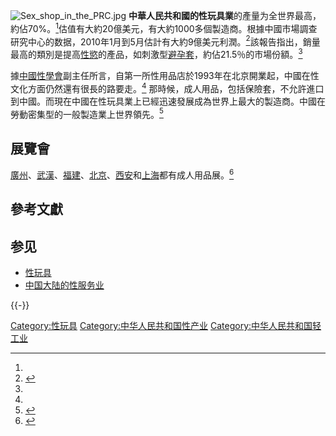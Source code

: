 {{update|time=2018-05-24T00:59:41+00:00}}
{{Expand |time=2011-05-09T16:03:10+00:00 }}
[[File:Sex_shop_in_the_PRC.jpg|thumb]]
'''中華人民共和國的性玩具業'''的產量为全世界最高，約佔70%。<ref name="China biggest sex toy" />估值有大約20億美元，有大約1000多個製造商。根據中國市場調查研究中心的数据，2010年1月到5月估計有大約9億美元利潤。<ref name="China biggest sex toy">{{cite web |url=http://www.asiaone.com/News/Latest+News/Asia/Story/A1Story20100711-226332.html |title=China is world's biggest sex toy producer |publisher=[[AsiaOne|Asiaone.com]] |date=2010-07-11 |accessdate=2011-01-10 |archive-date=2020-11-21 |archive-url=https://web.archive.org/web/20201121180031/https://www.asiaone.com/News/Latest+News/Asia/Story/A1Story20100711-226332.html |dead-url=no }}</ref>該報告指出，銷量最高的類別是提高[[性慾|性慾]]的產品，如刺激型[[避孕套|避孕套]]，約佔21.5％的市場份額。<ref name="China biggest sex toy" />

據[[中國性學會|中國性學會]]副主任所言，自第一所性用品店於1993年在北京開業起，中國在性文化方面仍然還有很長的路要走。<ref name="China biggest sex toy" /> 那時候，成人用品，包括保險套，不允許進口到中國。而現在中國在性玩具業上已經迅速發展成為世界上最大的製造商。中國在勞動密集型的一般製造業上世界領先。<ref name="China emerges">{{cite web |url=http://www.ndtv.com/article/world/china-emerges-as-top-exporter-of-sex-toys-report-36709 |title=China emerges as top exporter of sex toys: Report |publisher=[[NDTV|ndtv.com]] |date=2010-07-10 |accessdate=2011-01-10 |archive-date=2013-10-16 |archive-url=https://web.archive.org/web/20131016064615/http://www.ndtv.com/article/world/china-emerges-as-top-exporter-of-sex-toys-report-36709 |dead-url=no }}</ref>

==展覽會==
[[廣州|廣州]]、[[武漢|武漢]]、[[福建|福建]]、[[北京|北京]]、[[西安|西安]]和[[上海国际成人用品展|上海]]都有成人用品展。<ref name="Sex toys no more novelty">{{cite news |url=http://thestar.com.my/columnists/story.asp?file=/2007/7/21/columnists/shanghaibund/18364098&sec=Shanghai+Bund |title=Sex toys no more novelty |author=Chow How Ban |publisher=[[The_Star_(Malaysia)|The Star]] |date=2007-07-21 |accessdate=2011-01-10 |deadurl=yes |archiveurl=https://web.archive.org/web/20110622084554/http://thestar.com.my/columnists/story.asp?file=%2F2007%2F7%2F21%2Fcolumnists%2Fshanghaibund%2F18364098&sec=Shanghai+Bund |archivedate=2011-06-22 }}</ref>

== 參考文獻 ==
{{Reflist}}

== 参见 ==
* [[性玩具|性玩具]]
* [[中国大陆的性服务业|中国大陆的性服务业]]

{{-}}
{{性}}

{{中国经济}}
[[Category:性玩具|Category:性玩具]]
[[Category:中华人民共和国性产业|Category:中华人民共和国性产业]]
[[Category:中华人民共和国轻工业|Category:中华人民共和国轻工业]]